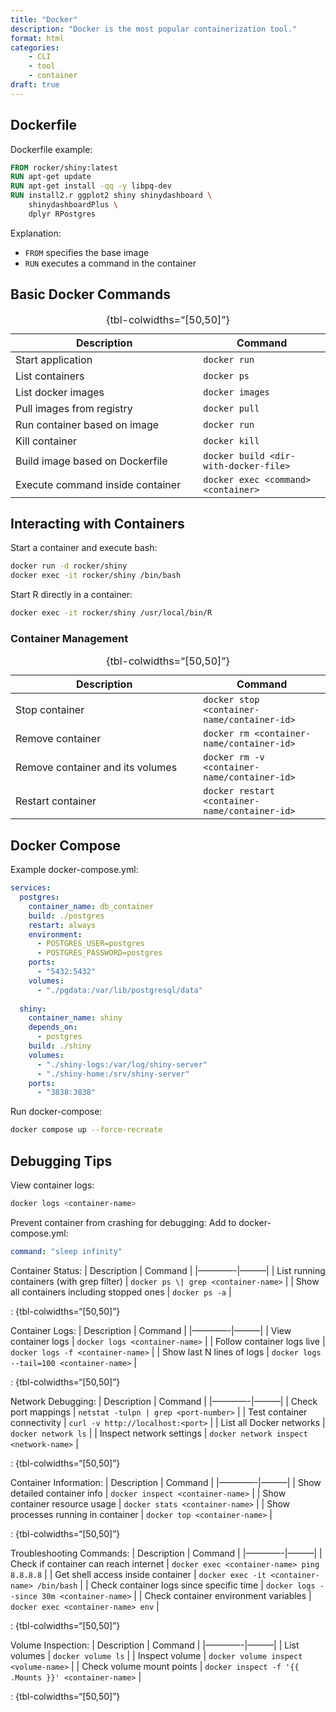 ```yaml
---
title: "Docker"
description: "Docker is the most popular containerization tool."
format: html
categories:
    - CLI
    - tool
    - container
draft: true
---
```


## Dockerfile

Dockerfile example:
```dockerfile
FROM rocker/shiny:latest
RUN apt-get update
RUN apt-get install -qq -y libpq-dev
RUN install2.r ggplot2 shiny shinydashboard \
    shinydashboardPlus \
    dplyr RPostgres
```

Explanation:

- `FROM` specifies the base image
- `RUN` executes a command in the container

## Basic Docker Commands

| Description | Command |
|-------------|---------|
| Start application | `docker run` |
| List containers | `docker ps` |
| List docker images | `docker images` |
| Pull images from registry | `docker pull` |
| Run container based on image | `docker run` |
| Kill container | `docker kill` |
| Build image based on Dockerfile | `docker build <dir-with-docker-file>` |
| Execute command inside container | `docker exec <command> <container>` |

: {tbl-colwidths="[50,50]"}

## Interacting with Containers

Start a container and execute bash:
```bash
docker run -d rocker/shiny
docker exec -it rocker/shiny /bin/bash
```

Start R directly in a container:
```bash
docker exec -it rocker/shiny /usr/local/bin/R
```

### Container Management
| Description | Command |
|-------------|---------|
| Stop container | `docker stop <container-name/container-id>` |
| Remove container | `docker rm <container-name/container-id>` |
| Remove container and its volumes | `docker rm -v <container-name/container-id>` |
| Restart container | `docker restart <container-name/container-id>` |

: {tbl-colwidths="[50,50]"}

## Docker Compose

Example docker-compose.yml:
```yaml
services:
  postgres:
    container_name: db_container
    build: ./postgres
    restart: always
    environment:
      - POSTGRES_USER=postgres
      - POSTGRES_PASSWORD=postgres
    ports:
      - "5432:5432"
    volumes:
      - "./pgdata:/var/lib/postgresql/data"
  
  shiny:
    container_name: shiny
    depends_on:
      - postgres
    build: ./shiny
    volumes:
      - "./shiny-logs:/var/log/shiny-server"
      - "./shiny-home:/srv/shiny-server"
    ports:
      - "3838:3838"
```

Run docker-compose:
```bash
docker compose up --force-recreate
```

## Debugging Tips

View container logs:
```bash
docker logs <container-name>
```

Prevent container from crashing for debugging:
Add to docker-compose.yml:
```yaml
command: "sleep infinity"
```

Container Status:
| Description | Command |
|-------------|---------|
| List running containers (with grep filter) | `docker ps \| grep <container-name>` |
| Show all containers including stopped ones | `docker ps -a` |

: {tbl-colwidths="[50,50]"}


Container Logs:
| Description | Command |
|-------------|---------|
| View container logs | `docker logs <container-name>` |
| Follow container logs live | `docker logs -f <container-name>` |
| Show last N lines of logs | `docker logs --tail=100 <container-name>` |

: {tbl-colwidths="[50,50]"}


Network Debugging:
| Description | Command |
|-------------|---------|
| Check port mappings | `netstat -tulpn | grep <port-number>` |
| Test container connectivity | `curl -v http://localhost:<port>` |
| List all Docker networks | `docker network ls` |
| Inspect network settings | `docker network inspect <network-name>` |

: {tbl-colwidths="[50,50]"}


Container Information:
| Description | Command |
|-------------|---------|
| Show detailed container info | `docker inspect <container-name>` |
| Show container resource usage | `docker stats <container-name>` |
| Show processes running in container | `docker top <container-name>` |

: {tbl-colwidths="[50,50]"}


Troubleshooting Commands:
| Description | Command |
|-------------|---------|
| Check if container can reach internet | `docker exec <container-name> ping 8.8.8.8` |
| Get shell access inside container | `docker exec -it <container-name> /bin/bash` |
| Check container logs since specific time | `docker logs --since 30m <container-name>` |
| Check container environment variables | `docker exec <container-name> env` |

: {tbl-colwidths="[50,50]"}

Volume Inspection:
| Description | Command |
|-------------|---------|
| List volumes | `docker volume ls` |
| Inspect volume | `docker volume inspect <volume-name>` |
| Check volume mount points | `docker inspect -f '{{ .Mounts }}' <container-name>` |

: {tbl-colwidths="[50,50]"}
